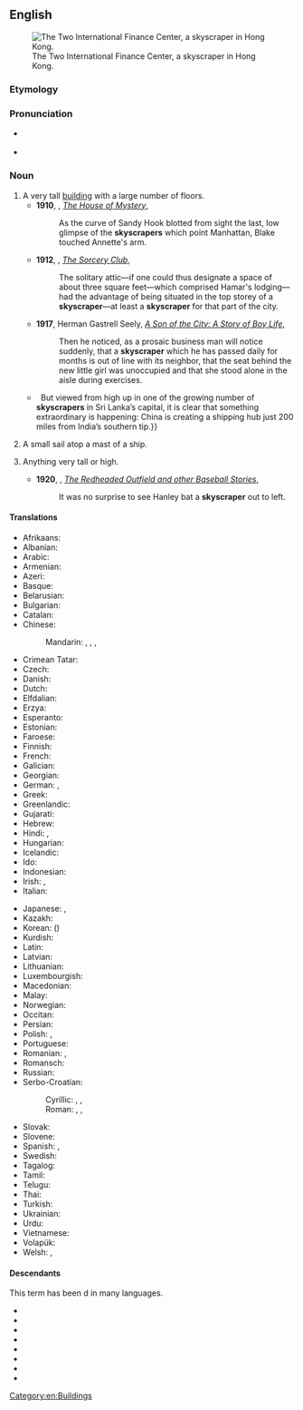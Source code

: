 ==English==
{{wikipedia}}
[[File:HK-2IFC-sj cropped.jpg|thumb|right|The Two International Finance Center, a skyscraper in Hong Kong.]]

===Etymology===
{{compound|en|sky|scraper}}

===Pronunciation===
* {{a|UK}} {{IPA|/ˈskaɪˌskɹeɪp.ə(ɹ)/|lang=en}}
* {{a|GenAm}} {{IPA|/ˈskaɪˌskɹeɪpɚ/|lang=en}}

===Noun===
{{en-noun}}

# A very tall [[building]] with a large number of floors.
#* '''1910''', {{w|William Henry Irwin}}, ''[http://www.gutenberg.org/cache/epub/12678/pg12678.txt The House of Mystery]'',
#*: As the curve of Sandy Hook blotted from sight the last, low glimpse of the '''skyscrapers''' which point Manhattan, Blake touched Annette's arm.
#* '''1912''', {{w|Elliott O'Donnell}}, ''[http://www.gutenberg.org/files/14317/14317-h/14317-h.htm The Sorcery Club]'',
#*: The solitary attic—if one could thus designate a space of about three square feet—which comprised Hamar's lodging—had the advantage of being situated in the top storey of a '''skyscraper'''—at least a '''skyscraper''' for that part of the city.
#* '''1917''', Herman Gastrell Seely, ''[http://www.gutenberg.org/files/20708/20708-h/20708-h.htm A Son of the City: A Story of Boy Life]'',
#*: Then he noticed, as a prosaic business man will notice suddenly, that a '''skyscraper''' which he has passed daily for months is out of line with its neighbor, that the seat behind the new little girl was unoccupied and that she stood alone in the aisle during exercises.
#* {{quote-magazine|date=2013-06-08|volume=407|issue=8839|page=52|magazine={{w|The Economist}}
|title=[http://www.economist.com/news/international/21579039-chinas-growing-empire-ports-abroad-mainly-about-trade-not-aggression-new-masters The new masters and commanders]
|passage=From the ground, Colombo’s port does not look like much.{{...}}&nbsp; But viewed from high up in one of the growing number of '''skyscrapers''' in Sri Lanka’s capital, it is clear that something extraordinary is happening: China is creating a shipping hub just 200 miles from India’s southern tip.}}
# {{lb|en|archaic}} A small sail atop a mast of a ship.
# {{lb|en|figuratively}} Anything very tall or high.
#* '''1920''', {{w|Zane Grey}}, ''[http://www.gutenberg.org/files/385/385-h/385-h.htm The Redheaded Outfield and other Baseball Stories]'',
#*: It was no surprise to see Hanley bat a '''skyscraper''' out to left.

====Translations====
{{trans-top|tall building}}
* Afrikaans: {{t|af|wolkekrabber}}
* Albanian: {{t+|sq|qiellgërvishtës|m}}
* Arabic: {{t|ar|نَاطِحَة سَحَاب|f|tr=nāṭiḥat saḥāb}}
* Armenian: {{t+|hy|երկնաքեր}}
* Azeri: {{t|az|göydələn}}
* Basque: {{t|eu|etxeorratz}}
* Belarusian: {{t|be|небася́г|m|sc=Cyrl}}
* Bulgarian: {{t|bg|небостъргач|m|sc=Cyrl}}
* Catalan: {{t+|ca|gratacel|m}}
* Chinese:
*: Mandarin: {{t+|cmn|摩天大樓|sc=Hani}}, {{t+|cmn|摩天大楼|tr=mótiān dàlóu|sc=Hani}}, {{t+|cmn|摩天樓|sc=Hani}}, {{t+|cmn|摩天楼|tr=mótiānlóu|sc=Hani}}
* Crimean Tatar: {{t|crh|kökteşken}}
* Czech: {{t+|cs|mrakodrap|m}}
* Danish: {{t+|da|skyskraber|c}}
* Dutch: {{t+|nl|wolkenkrabber|m}}
* Elfdalian: {{t|ovd|stjyskrapu|f}}
* Erzya: {{t|myv|менельтокиця}}
* Esperanto: {{t|eo|nubskrapulo}}
* Estonian: {{t|et|pilvelõhkuja}}
* Faroese: {{t|fo|háhús|n}}
* Finnish: {{t+|fi|pilvenpiirtäjä}}
* French: {{t+|fr|gratte-ciel|m}}
* Galician: {{t+|gl|rañaceos|m}}
* Georgian: {{t|ka|ცათამბჯენი}}
* German: {{t+|de|Wolkenkratzer|m}}, {{t+|de|Hochhaus|n}}
* Greek: {{t+|el|ουρανοξύστης|m}}
* Greenlandic: {{t|kl|skyskraberi}}
* Gujarati: {{t|gu|ગગનચુંબી|sc=Gujr}}
* Hebrew: {{t+|he|גורד שחקים|m|alt=גּוֹרֵד־שְׁחָקִים|tr=goréd-sh'khakím}}
* Hindi: {{t|hi|गगनचुंबी इमारत|sc=Deva}}, {{t|hi|गगनचुम्बी इमारत|sc=Deva}}
* Hungarian: {{t+|hu|felhőkarcoló}}
* Icelandic: {{t|is|skýjakljúfur|m}}
* Ido: {{t+|io|cieloskrapero}}
* Indonesian: {{t|id|pencakar langit}}
* Irish: {{t|ga|ilstórach|m}}, {{t|ga|teach spéire|m}}
* Italian: {{t+|it|grattacielo|m}}
{{trans-mid}}
* Japanese: {{t|ja|超高層ビル|tr=ちょうこうそうビル, chōkōsō biru|sc=Jpan}}, {{t|ja|摩天楼|tr=まてんろう, matenrō|sc=Jpan}}
* Kazakh: {{t|kk|көктіреген}}
* Korean: {{t+|ko|마천루}} ({{t+|ko|摩天樓}})
* Kurdish: {{t+|ku|balexane|f}}
* Latin: {{t|la|caeliscalpium|n}}
* Latvian: {{t|lv|debesskrāpis}}
* Lithuanian: {{t|lt|dangoraižis}}
* Luxembourgish: {{t|lb|Wollekekrazert|m}}
* Macedonian: {{t|mk|облакодер|m}}
* Malay: {{t|ms|pencakar langit}}
* Norwegian: {{t|no|skyskraper}}
* Occitan: {{t+|oc|gratacèl|m}}
* Persian: {{t+|fa|آسمانخراش}}
* Polish: {{t+|pl|wieżowiec|m}}, {{t+|pl|drapacz chmur|m}}
* Portuguese: {{t+|pt|arranha-céus|m}}
* Romanian: {{t+|ro|zgârie-nori}}, {{t+|ro|building|n}}
* Romansch: {{t|rm|sgrattatschiel|m}}
* Russian: {{t+|ru|небоскрёб|m}}
* Serbo-Croatian:
*: Cyrillic: {{t|sh|солѝте̄р|m}}, {{t|sh|не̏боде̄р|m}}, {{t|sh|облакодер|m}}
*: Roman: {{t|sh|solìtēr|m}}, {{t+|sh|nȅbodēr|m}}, {{t|sh|oblakoder|m}}
* Slovak: {{t|sk|mrakodrap|m}}
* Slovene: {{t+|sl|nebotičnik|m}}
* Spanish: {{t+|es|rascacielos|m}}, {{t+|es|torre|f}}
* Swedish: {{t+|sv|skyskrapa|c}}
* Tagalog: {{t|tl|kayudlangit}}
* Tamil: {{t|ta|வானளாவி}}
* Telugu: {{t|te|ఆకాశసౌధం}}
* Thai: {{t|th|ตึกระฟ้า}}
* Turkish: {{t+|tr|gökdelen}}
* Ukrainian: {{t|uk|хмарочо́с|m|sc=Cyrl}}
* Urdu: {{t|ur|بلند}} {{t|ur|ترین}} {{t|ur|عمارات}}
* Vietnamese: {{t+|vi|nhà chọc trời}}
* Volapük: {{t+|vo|silikratabumot}}
* Welsh: {{t+|cy|nendwr|m}}, {{t+|cy|cwmwlgrafwr|m}}
{{trans-bottom}}

{{trans-top|sail}}
{{trans-mid}}
{{trans-bottom}}

====Descendants====
This term has been {{glossary|calque}}d in many languages.
{{desc-top}}
* {{desc|fr|gratte-ciel|calq=1}}
* {{desc|el|ουρανοξύστης|calq=1}}
* {{desc|it|grattacielo|calq=1}}
* {{desc|la|caeliscalpium|calq=1}}
* {{desc|pt|arranha-céus|calq=1}}
* {{desc|ru|небоскрёб|calq=1}}
* {{desc|sh|[[nȅbodēr]]/[[не̏боде̄р]]|calq=1}}
* {{desc|es|rascacielos|calq=1}}
{{desc-bottom}}

[[Category:en:Buildings]]